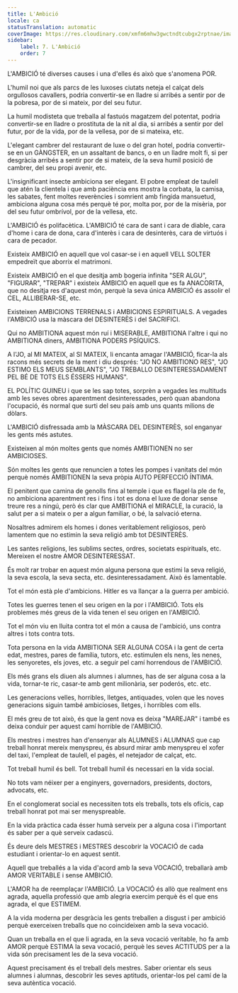 ```yaml
---
title: L'Ambició
locale: ca
statusTranslation: automatic
coverImage: https://res.cloudinary.com/xmfm6mhw3gwctndtcubgx2rptnae/image/upload/v1740337243/small_cover_educacion_fundamental_a051170f1c.webp
sidebar:
    label: 7. L'Ambició
    order: 7
---
```

L'AMBICIÓ té diverses causes i una d'elles és això que s'anomena POR.

L'humil noi que als parcs de les luxoses ciutats neteja el calçat dels orgullosos cavallers, podria convertir-se en lladre si arribés a sentir por de la pobresa, por de si mateix, por del seu futur.

La humil modisteta que treballa al fastuós magatzem del potentat, podria convertir-se en lladre o prostituta de la nit al dia, si arribés a sentir por del futur, por de la vida, por de la vellesa, por de si mateixa, etc.

L'elegant cambrer del restaurant de luxe o del gran hotel, podria convertir-se en un GÀNGSTER, en un assaltant de bancs, o en un lladre molt fi, si per desgràcia arribés a sentir por de si mateix, de la seva humil posició de cambrer, del seu propi avenir, etc.

L'insignificant insecte ambiciona ser elegant. El pobre empleat de taulell que atén la clientela i que amb paciència ens mostra la corbata, la camisa, les sabates, fent moltes reverències i somrient amb fingida mansuetud, ambiciona alguna cosa més perquè té por, molta por, por de la misèria, por del seu futur ombrívol, por de la vellesa, etc.

L'AMBICIÓ és polifacètica. L'AMBICIÓ té cara de sant i cara de diable, cara d'home i cara de dona, cara d'interès i cara de desinterès, cara de virtuós i cara de pecador.

Existeix AMBICIÓ en aquell que vol casar-se i en aquell VELL SOLTER empedreït que aborrix el matrimoni.

Existeix AMBICIÓ en el que desitja amb bogeria infinita "SER ALGU", "FIGURAR", "TREPAR" i existeix AMBICIÓ en aquell que es fa ANACORITA, que no desitja res d'aquest món, perquè la seva única AMBICIÓ és assolir el CEL, ALLIBERAR-SE, etc.

Existeixen AMBICIONS TERRENALS i AMBICIONS ESPIRITUALS. A vegades l'AMBICIÓ usa la màscara del DESINTERÈS i del SACRIFICI.

Qui no AMBITIONA aquest món ruí i MISERABLE, AMBITIONA l'altre i qui no AMBITIONA diners, AMBITIONA PODERS PSÍQUICS.

A l'JO, al MI MATEIX, al SI MATEIX, li encanta amagar l'AMBICIÓ, ficar-la als racons més secrets de la ment i diu després: "JO NO AMBITIONO RES", "JO ESTIMO ELS MEUS SEMBLANTS", "JO TREBALLO DESINTERESSADAMENT PEL BÉ DE TOTS ELS ÉSSERS HUMANS".

EL POLÍTIC GUINEU i que se les sap totes, sorprèn a vegades les multituds amb les seves obres aparentment desinteressades, però quan abandona l'ocupació, és normal que surti del seu país amb uns quants milions de dòlars.

L'AMBICIÓ disfressada amb la MÀSCARA DEL DESINTERÈS, sol enganyar les gents més astutes.

Existeixen al món moltes gents que només AMBITIONEN no ser AMBICIOSES.

Són moltes les gents que renuncien a totes les pompes i vanitats del món perquè només AMBITIONEN la seva pròpia AUTO PERFECCIÓ ÍNTIMA.

El penitent que camina de genolls fins al temple i que es flagel·la ple de fe, no ambiciona aparentment res i fins i tot es dona el luxe de donar sense treure res a ningú, però és clar que AMBITIONA el MIRACLE, la curació, la salut per a si mateix o per a algun familiar, o bé, la salvació eterna.

Nosaltres admirem els homes i dones veritablement religiosos, però lamentem que no estimin la seva religió amb tot DESINTERÈS.

Les santes religions, les sublims sectes, ordres, societats espirituals, etc. Mereixen el nostre AMOR DESINTERESSAT.

És molt rar trobar en aquest món alguna persona que estimi la seva religió, la seva escola, la seva secta, etc. desinteressadament. Això és lamentable.

Tot el món està ple d'ambicions. Hitler es va llançar a la guerra per ambició.

Totes les guerres tenen el seu origen en la por i l'AMBICIÓ. Tots els problemes més greus de la vida tenen el seu origen en l'AMBICIÓ.

Tot el món viu en lluita contra tot el món a causa de l'ambició, uns contra altres i tots contra tots.

Tota persona en la vida AMBITIONA SER ALGUNA COSA i la gent de certa edat, mestres, pares de família, tutors, etc. estimulen els nens, les nenes, les senyoretes, els joves, etc. a seguir pel camí horrendous de l'AMBICIÓ.

Els més grans els diuen als alumnes i alumnes, has de ser alguna cosa a la vida, tornar-te ric, casar-te amb gent milionària, ser poderós, etc. etc.

Les generacions velles, horribles, lletges, antiquades, volen que les noves generacions siguin també ambicioses, lletges, i horribles com ells.

El més greu de tot això, és que la gent nova es deixa "MAREJAR" i també es deixa conduir per aquest camí horrible de l'AMBICIÓ.

Els mestres i mestres han d'ensenyar als ALUMNES i ALUMNAS que cap treball honrat mereix menyspreu, és absurd mirar amb menyspreu el xofer del taxi, l'empleat de taulell, el pagès, el netejador de calçat, etc.

Tot treball humil és bell. Tot treball humil és necessari en la vida social.

No tots vam néixer per a enginyers, governadors, presidents, doctors, advocats, etc.

En el conglomerat social es necessiten tots els treballs, tots els oficis, cap treball honrat pot mai ser menyspreable.

En la vida pràctica cada ésser humà serveix per a alguna cosa i l'important és saber per a què serveix cadascú.

És deure dels MESTRES i MESTRES descobrir la VOCACIÓ de cada estudiant i orientar-lo en aquest sentit.

Aquell que treballés a la vida d'acord amb la seva VOCACIÓ, treballarà amb AMOR VERITABLE i sense AMBICIÓ.

L'AMOR ha de reemplaçar l'AMBICIÓ. La VOCACIÓ és allò que realment ens agrada, aquella professió que amb alegria exercim perquè és el que ens agrada, el que ESTIMEM.

A la vida moderna per desgràcia les gents treballen a disgust i per ambició perquè exerceixen treballs que no coincideixen amb la seva vocació.

Quan un treballa en el que li agrada, en la seva vocació veritable, ho fa amb AMOR perquè ESTIMA la seva vocació, perquè les seves ACTITUDS per a la vida són precisament les de la seva vocació.

Aquest precisament és el treball dels mestres. Saber orientar els seus alumnes i alumnas, descobrir les seves aptituds, orientar-los pel camí de la seva autèntica vocació.

